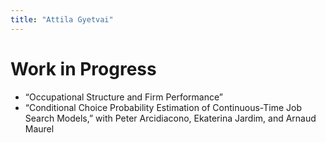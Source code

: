 ```yaml
---
title: "Attila Gyetvai"
---
```


# Work in Progress

<ul class="itemize">
  <li class="itemize">"Occupational Structure and Firm Performance"</li>

  <li class="itemize">"Conditional Choice Probability Estimation of Continuous-Time Job Search Models," with Peter Arcidiacono, Ekaterina Jardim, and Arnaud Maurel
</ul>